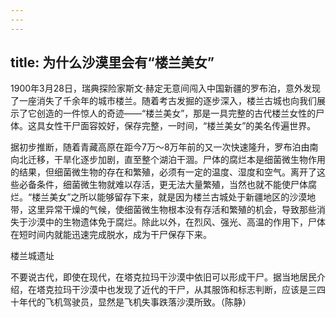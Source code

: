 ```yaml
---
---
---
```

title: 为什么沙漠里会有“楼兰美女”
---




1900年3月28日，瑞典探险家斯文·赫定无意间闯入中国新疆的罗布泊，意外发现了一座消失了千余年的城市楼兰。随着考古发掘的逐步深入，楼兰古城也向我们展示了它创造的一件惊人的奇迹——“楼兰美女”，那是一具完整的古代楼兰女性的尸体。这具女性干尸面容姣好，保存完整，一时间，“楼兰美女”的美名传遍世界。

据初步推断，随着青藏高原在距今7万～8万年前的又一次快速隆升，罗布泊由南向北迁移，干旱化逐步加剧，直至整个湖泊干涸。尸体的腐烂本是细菌微生物作用的结果，但细菌微生物的存在和繁殖，必须有一定的温度、湿度和空气。离开了这些必备条件，细菌微生物就难以存活，更无法大量繁殖，当然也就不能使尸体腐烂。“楼兰美女”之所以能够留存下来，就是因为楼兰古城处于新疆地区的沙漠地带，这里异常干燥的气候，使细菌微生物根本没有存活和繁殖的机会，导致那些消失于沙漠中的生物遗体免于腐烂。除此以外，在烈风、强光、高温的作用下，尸体在短时间内就能迅速完成脱水，成为干尸保存下来。

楼兰城遗址



不要说古代，即使在现代，在塔克拉玛干沙漠中依旧可以形成干尸。据当地居民介绍，在塔克拉玛干沙漠中也发现了近代的干尸，从其服饰和标志判断，应该是三四十年代的飞机驾驶员，显然是飞机失事跌落沙漠所致。（陈静）